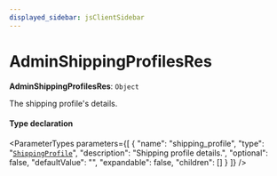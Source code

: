 ```yaml
---
displayed_sidebar: jsClientSidebar
---
```



# AdminShippingProfilesRes

 **AdminShippingProfilesRes**: `Object`

The shipping profile's details.

#### Type declaration

<ParameterTypes parameters={[
  {
    "name": "shipping_profile",
    "type": "[`ShippingProfile`](../classes/internal.ShippingProfile.mdx)",
    "description": "Shipping profile details.",
    "optional": false,
    "defaultValue": "",
    "expandable": false,
    "children": []
  }
]} />

